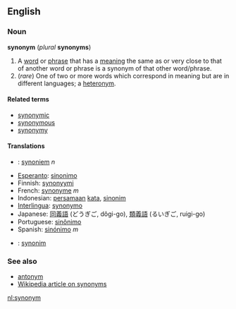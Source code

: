 ==English==
===Noun===
'''synonym''' (''plural'' '''synonyms''')

# A [[word]] or [[phrase]] that has a [[meaning]] the same as or very close to that of another word or phrase is a synonym of that other word/phrase. <!-- encyclopedic info snipped: A given word may have between [[zero]] and multiple synonyms. The opposite (or antonym) of a synonym is an [[antonym]].-->
# (''rare'') One of two or more words which correspond in meaning but are in different languages; a [[heteronym]].

====Related terms====
*[[synonymic]]
*[[synonymous]]
*[[synonymy]]

====Translations====
*{{nl}}: [[synoniem]] ''n''
*[[Esperanto]]: [[sinonimo]]
*Finnish: [[synonyymi]]
*French: [[synonyme]] ''m''
*Indonesian: [[sama|persamaan]] [[kata]], [[sinonim]]
*[[Interlingua]]: [[synonymo]]
*Japanese: [[同義語]] (どうぎご, dôgi-go), [[類義語]] (るいぎご, ruigi-go)
*Portuguese: [[sinônimo]]
*Spanish: [[sinónimo]] ''m''
*{{pl}}: [[synonim]]

===See also===
*[[antonym]]
*[[w:synonym|Wikipedia article on synonyms]]

[[nl:synonym]]